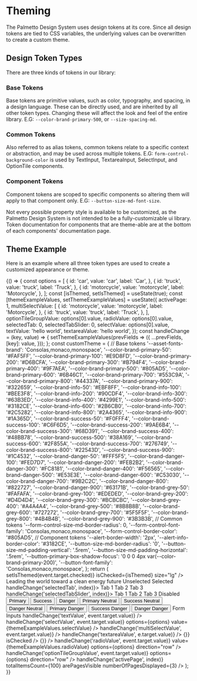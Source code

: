 

<Meta title="Theming/Overview" />

# Theming

The Palmetto Design System uses design tokens at its core. Since all design tokens are tied to CSS variables, the underlying values can be overwritten to create a custom theme.

## Design Token Types

There are three kinds of tokens in our library:

### Base Tokens

Base tokens are primitive values, such as color, typography, and spacing, in a design language. These can be directly used, and are inherited by all other token types. Changing these will affect the look and feel of the entire library. E.G: `--color-brand-primary-500`, or `--size-spacing-md`.

### Common Tokens

Also referred to as alias tokens, common tokens relate to a specific context or abstraction, and may be used across multiple tokens. E.G: `form-control-background-color` is used by TextInput, TextareaInput, SelectInput, and OptionTile components.

### Component Tokens

Component tokens are scoped to specific components so altering them will apply to that component only. E.G: `--button-size-md-font-size`.

Not every possible property style is available to be customized, as the Palmetto Design System is not intended to be a fully-customizable ui library. Token documentation for components that are theme-able are at the bottom of each components' documentation page.

## Theme Example

Here is an example where all three token types are used to create a customized appearance or theme.

<Canvas>
  <Story name="Theme Example">
    {() => {
      const options = [
        {
          id: 'car',
          value: 'car',
          label: 'Car',
        },
        {
          id: 'truck',
          value: 'truck',
          label: 'Truck',
        },
        {
          id: 'motorcycle',
          value: 'motorcycle',
          label: 'Motorcycle',
        },
      ];
      const [isThemed, setIsThemed] = useState(true);
      const [themeExampleValues, setThemeExampleValues] = useState({
        activePage: 1,
        multiSelectValue: [
          {
            id: 'motorcycle',
            value: 'motorcycle',
            label: 'Motorcycle',
          },
          {
            id: 'truck',
            value: 'truck',
            label: 'Truck',
          },
        ],
        optionTileGroupValue: options[0].value,
        radioValue: options[0].value,
        selectedTab: 0,
        selectedTabSlider: 0,
        selectValue: options[0].value,
        textValue: 'hello world',
        textareaValue: 'hello world',
      });
      const handleChange = (key, value) => {
        setThemeExampleValues(prevFields => ({
          ...prevFields,
          [key]: value,
        }));
      };
      const customTheme = {
        // Base tokens
        '--asset-fonts-brand': 'Consolas,monaco,monospace',
        '--color-brand-primary-50': '#FAF5FF',
        '--color-brand-primary-100': '#E9D8FD',
        '--color-brand-primary-200': '#D6BCFA',
        '--color-brand-primary-300': '#B794F4',
        '--color-brand-primary-400': '#9F7AEA',
        '--color-brand-primary-500': '#805AD5',
        '--color-brand-primary-600': '#6B46C1',
        '--color-brand-primary-700': '#553C9A',
        '--color-brand-primary-800': '#44337A',
        '--color-brand-primary-900': '#322659',
        '--color-brand-info-50': '#EBF8FF',
        '--color-brand-info-100': '#BEE3F8',
        '--color-brand-info-200': '#90CDF4',
        '--color-brand-info-300': '#63B3ED',
        '--color-brand-info-400': '#4299E1',
        '--color-brand-info-500': '#3182CE',
        '--color-brand-info-600': '#2B6CB0',
        '--color-brand-info-700': '#2C5282',
        '--color-brand-info-800': '#2A4365',
        '--color-brand-info-900': '#1A365D',
        '--color-brand-success-50': '#F0FFF4',
        '--color-brand-success-100': '#C6F6D5',
        '--color-brand-success-200': '#9AE6B4',
        '--color-brand-success-300': '#68D391',
        '--color-brand-success-400': '#48BB78',
        '--color-brand-success-500': '#38A169',
        '--color-brand-success-600': '#2F855A',
        '--color-brand-success-700': '#276749',
        '--color-brand-success-800': '#22543D',
        '--color-brand-success-900': '#1C4532',
        '--color-brand-danger-50': '#FFF5F5',
        '--color-brand-danger-100': '#FED7D7',
        '--color-brand-danger-200': '#FEB2B2',
        '--color-brand-danger-300': '#FC8181',
        '--color-brand-danger-400': '#F56565',
        '--color-brand-danger-500': '#E53E3E',
        '--color-brand-danger-600': '#C53030',
        '--color-brand-danger-700': '#9B2C2C',
        '--color-brand-danger-800': '#822727',
        '--color-brand-danger-900': '#63171B',
        '--color-brand-grey-50': '#FAFAFA',
        '--color-brand-grey-100': '#EDEDED',
        '--color-brand-grey-200': '#D4D4D4',
        '--color-brand-grey-300': '#BCBCBC',
        '--color-brand-grey-400': '#A4A4A4',
        '--color-brand-grey-500': '#8B8B8B',
        '--color-brand-grey-600': '#727272',
        '--color-brand-grey-700': '#5F5F5F',
        '--color-brand-grey-800': '#4B4B4B',
        '--color-brand-grey-900': '#3B3B3B',
        // Common tokens
        '--form-control-size-md-border-radius': 0,
        '--form-control-font-family': 'Consolas,monaco,monospace',
        '--form-control-border-color': '#805AD5',
        // Component tokens
        '--alert-border-width': '2px',
        '--alert-info-border-color': '#3182CE',
        '--button-size-md-border-radius': '0',
        '--button-size-md-padding-vertical': '.5rem',
        '--button-size-md-padding-horizontal': '.5rem',
        '--button-primary-box-shadow-focus': '0 0 0 4px var(--color-brand-primary-200)',
        '--button-font-family': 'Consolas,monaco,monospace',
      };
      return (
        <Box
          childGap="lg"
          background="white"
          borderWidth="xs"
          borderColor="grey-100"
          padding="3xl"
          display="block"
          style={isThemed ? customTheme : null}
        >
          <Toggle id="themeToggle" label="Apply Theme" onChange={event => setIsThemed(event.target.checked)} isChecked={isThemed} size="lg" />
          <Box gap="sm">
            <Heading as="h2" size="xl">
              Leading the world toward a clean energy future
            </Heading>
          </Box>
          <Box direction="row" gap="sm">
            <Badge variant="primary" message="primary" />
            <Badge variant="secondary" message="secondary" />
            <Badge variant="tertiary" message="tertiary" />
            <Badge variant="info" message="info" />
            <Badge variant="success" message="success" />
            <Badge variant="warning" message="warning" />
            <Badge variant="danger" message="danger" />
            <Badge variant="default" message="default" />
          </Box>
          <Box direction="row" gap="sm">
            <CategoryFilter>Unselected</CategoryFilter>
            <CategoryFilter isSelected>Selected</CategoryFilter>
          </Box>
          <Alert hasIcon variant="info" title="Info Alert" message="This is an info alert" />
          <Tabs value={themeExampleValues.selectedTab} onChange={(event, index) => handleChange('selectedTab', index)}>
            <Tabs.Item>Tab 1</Tabs.Item>
            <Tabs.Item>Tab 2</Tabs.Item>
            <Tabs.Item>Tab 3</Tabs.Item>
          </Tabs>
          <TabsSlider value={themeExampleValues.selectedTabSlider} onChange={(event, index) => handleChange('selectedTabSlider', index)}>
            <TabsSlider.Item>Tab 1</TabsSlider.Item>
            <TabsSlider.Item>Tab 2</TabsSlider.Item>
            <TabsSlider.Item>Tab 3</TabsSlider.Item>
            <TabsSlider.Item isDisabled>Disabled</TabsSlider.Item>
          </TabsSlider>
          <Box alignItems="center" gap="sm" direction="row">
            <Button variant="primary">Primary</Button>
            <Button variant="secondary">Success</Button>
            <Button variant="tertiary">Danger</Button>
            <Button variant="primary-neutral">Primary Neutral</Button>
            <Button variant="secondary-neutral">Success Neutral</Button>
            <Button variant="tertiary-neutral">Danger Neutral</Button>
            <Button variant="primary-danger">Primary Danger</Button>
            <Button variant="secondary-danger">Success Danger</Button>
            <Button variant="tertiary-danger">Danger Danger</Button>
          </Box>
          <Box background="grey-50" padding="lg" gap="lg">
            <Heading size="lg" as="h4">
              Form Inputs
            </Heading>
            <TextInput
              id="demo"
              helpText="This is a themed text input"
              label="Text Input"
              value={themeExampleValues.textValue}
              onChange={event => handleChange('textValue', event.target.value)}
            />
            <SelectInputNative
              id="default Select"
              label="Select Input"
              onChange={event => handleChange('selectValue', event.target.value)}
              options={options}
              value={themeExampleValues.selectValue}
            />
            <SelectInput
              id="multiSelect"
              name="multiSelect"
              label="Multi-Select Input"
              isMulti
              value={themeExampleValues.multiSelectValue}
              menuPortalTarget={document.body}
              options={options}
              onChange={event => handleChange('multiSelectValue', event.target.value)}
            />
            <TextareaInput
              label="Textarea Input"
              name="textareaInput"
              id="textareaInput"
              value={themeExampleValues.textareaValue}
              onChange={e => handleChange('textareaValue', e.target.value)}
            />
            <Box direction="row" gap="md">
              <CheckboxInput id="checkedCheckbox" label="Checked Checkbox" onChange={() => {}} isChecked />
              <CheckboxInput id="uncheckedCheckbox" label="Unchecked Checkbox" onChange={() => {}} />
            </Box>
            <RadioGroup
              title="Radio Group"
              name="radioGroup"
              onChange={event => handleChange('radioValue', event.target.value)}
              value={themeExampleValues.radioValue}
              options={options}
              direction="row"
            />
            <OptionTileGroup
              name="directionVertical"
              value={themeExampleValues.optionTileGroupValue}
              onChange={event => handleChange('optionTileGroupValue', event.target.value)}
              options={options}
              direction="row"
            />
          </Box>
          <Pagination
            activePage={themeExampleValues.activePage}
            itemsPerPage={20}
            onChange={index => handleChange('activePage', index)}
            totalItemsCount={100}
            arePagesVisible
            numberOfPagesDisplayed={3}
          />
        </Box>
      );
    }}
  </Story>
</Canvas>
